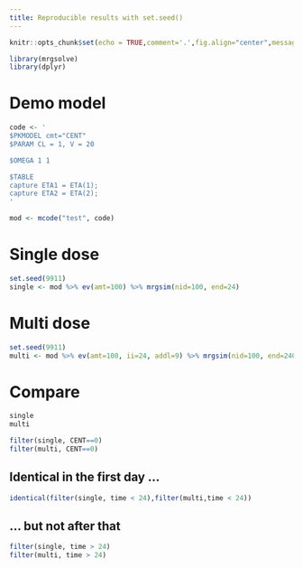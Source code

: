 ```yaml
---
title: Reproducible results with set.seed()
---
```


```r
knitr::opts_chunk$set(echo = TRUE,comment='.',fig.align="center",message=FALSE,cache=TRUE, autodep=TRUE)
```

```r
library(mrgsolve)
library(dplyr)
```


# Demo model
```r
code <- '
$PKMODEL cmt="CENT"
$PARAM CL = 1, V = 20

$OMEGA 1 1

$TABLE
capture ETA1 = ETA(1);
capture ETA2 = ETA(2);
'
```


```r
mod <- mcode("test", code)
```

# Single dose

```r
set.seed(9911)
single <- mod %>% ev(amt=100) %>% mrgsim(nid=100, end=24)

```

# Multi dose 
```r
set.seed(9911)
multi <- mod %>% ev(amt=100, ii=24, addl=9) %>% mrgsim(nid=100, end=240)
```



# Compare
```r
single
multi
```

```r
filter(single, CENT==0)
filter(multi, CENT==0)
```





## Identical in the first day ...
```r
identical(filter(single, time < 24),filter(multi,time < 24))
```

## ... but not after that
```r
filter(single, time > 24)
filter(multi, time > 24)
```






